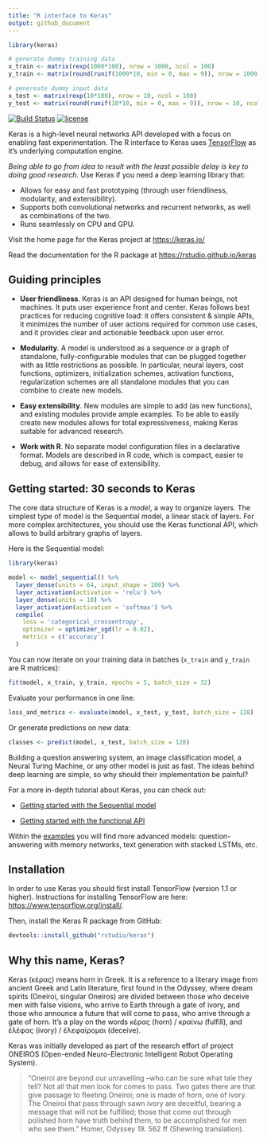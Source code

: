```yaml
---
title: "R interface to Keras"
output: github_document
---
```


```r
library(keras)

# generate dummy training data
x_train <- matrix(rexp(1000*100), nrow = 1000, ncol = 100)
y_train <- matrix(round(runif(1000*10, min = 0, max = 9)), nrow = 1000, ncol = 10)

# genereate dummy input data
x_test <- matrix(rexp(10*100), nrow = 10, ncol = 100)
y_test <- matrix(round(runif(10*10, min = 0, max = 9)), nrow = 10, ncol = 10)
```


[![Build Status](https://travis-ci.org/rstudio/keras.svg?branch=master)](https://travis-ci.org/rstudio/keras)
[![license](https://img.shields.io/github/license/mashape/apistatus.svg?maxAge=2592000)](https://github.com/rstudio/keras/blob/master/LICENSE)

Keras is a high-level neural networks API developed with a focus on enabling fast experimentation. The R interface to Keras uses [TensorFlow](https://rstudio.github.io/tensorflow/) as it's underlying computation engine.

*Being able to go from idea to result with the least possible delay is key to doing good research.* Use Keras if you need a deep learning library that:

- Allows for easy and fast prototyping (through user friendliness, modularity, and extensibility).
- Supports both convolutional networks and recurrent networks, as well as combinations of the two.
- Runs seamlessly on CPU and GPU.

Visit the home page for the Keras project at <https://keras.io/>

Read the documentation for the R package at <https://rstudio.github.io/keras>

## Guiding principles

- **User friendliness**. Keras is an API designed for human beings, not machines. It puts user experience front and center. Keras follows best practices for reducing cognitive load: it offers consistent & simple APIs, it minimizes the number of user actions required for common use cases, and it provides clear and actionable feedback upon user error.

- **Modularity**. A model is understood as a sequence or a graph of standalone, fully-configurable modules that can be plugged together with as little restrictions as possible. In particular, neural layers, cost functions, optimizers, initialization schemes, activation functions, regularization schemes are all standalone modules that you can combine to create new models.

- **Easy extensibility**. New modules are simple to add (as new  functions), and existing modules provide ample examples. To be able to easily create new modules allows for total expressiveness, making Keras suitable for advanced research.

- **Work with R**. No separate model configuration files in a declarative format. Models are described in R code, which is compact, easier to debug, and allows for ease of extensibility.


## Getting started: 30 seconds to Keras

The core data structure of Keras is a *model*, a way to organize layers. The simplest type of model is the Sequential model, a linear stack of layers. For more complex architectures, you should use the Keras functional API, which allows to build arbitrary graphs of layers.

Here is the Sequential model:

```r
library(keras)

model <- model_sequential() %>% 
  layer_dense(units = 64, input_shape = 100) %>% 
  layer_activation(activation = 'relu') %>% 
  layer_dense(units = 10) %>% 
  layer_activation(activation = 'softmax') %>% 
  compile(
    loss = 'categorical_crossentropy',
    optimizer = optimizer_sgd(lr = 0.02),
    metrics = c('accuracy')
  )
```

You can now iterate on your training data in batches (`x_train` and `y_train` are R matrices):

```r
fit(model, x_train, y_train, epochs = 5, batch_size = 32)
```

Evaluate your performance in one line:

```r
loss_and_metrics <- evaluate(model, x_test, y_test, batch_size = 128)
```

Or generate predictions on new data:

```r
classes <- predict(model, x_test, batch_size = 128)
```

Building a question answering system, an image classification model, a Neural Turing Machine, or any other model is just as fast. The ideas behind deep learning are simple, so why should their implementation be painful?

For a more in-depth tutorial about Keras, you can check out:

- [Getting started with the Sequential model](articles/sequential_model.html)

- [Getting started with the functional API](articles/functional_api.html)

Within the [examples](articles/examples) you will find more advanced models: question-answering with memory networks, text generation with stacked LSTMs, etc.


## Installation

In order to use Keras you should first install TensorFlow (version 1.1 or higher). Instructions for installing TensorFlow are here: <https://www.tensorflow.org/install/>.

Then, install the Keras R package from GitHub:

```r
devtools::install_github("rstudio/keras")
```

## Why this name, Keras?

Keras (κέρας) means horn in Greek. It is a reference to a literary image from ancient Greek and Latin literature, first found in the Odyssey, where dream spirits (Oneiroi, singular Oneiros) are divided between those who deceive men with false visions, who arrive to Earth through a gate of ivory, and those who announce a future that will come to pass, who arrive through a gate of horn. It's a play on the words κέρας (horn) / κραίνω (fulfill), and ἐλέφας (ivory) / ἐλεφαίρομαι (deceive).

Keras was initially developed as part of the research effort of project ONEIROS (Open-ended Neuro-Electronic Intelligent Robot Operating System).

> "Oneiroi are beyond our unravelling --who can be sure what tale they tell? Not all that men look for comes to pass. Two gates there are that give passage to fleeting Oneiroi; one is made of horn, one of ivory. The Oneiroi that pass through sawn ivory are deceitful, bearing a message that will not be fulfilled; those that come out through polished horn have truth behind them, to be accomplished for men who see them." Homer, Odyssey 19. 562 ff (Shewring translation).
